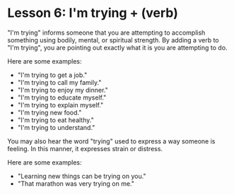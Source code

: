 # Lesson 6: I'm trying + (verb)

"I'm trying" informs someone that you are attempting to accomplish something
using bodily, mental, or spiritual strength. By adding a verb to "I'm trying",
you are pointing out exactly what it is you are attempting to do.

Here are some examples:

- "I'm trying to get a job."
- "I'm trying to call my family."
- "I'm trying to enjoy my dinner."
- "I'm trying to educate myself."
- "I'm trying to explain myself."
- "I'm trying new food."
- "I'm trying to eat healthy."
- "I'm trying to understand."

You may also hear the word "trying" used to express a way someone is feeling. In this manner, it expresses strain or distress.

Here are some examples:

- "Learning new things can be trying on you."
- "That marathon was very trying on me."

